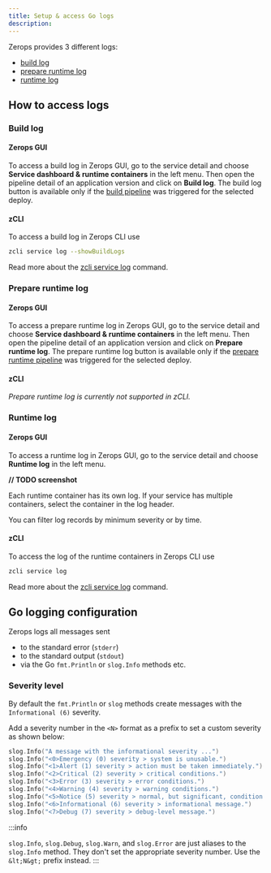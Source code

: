 ```yaml
---
title: Setup & access Go logs
description:
---
```


Zerops provides 3 different logs:

- [build log](#build-log)
- [prepare runtime log](#prepare-runtime-log)
- [runtime log](#runtime-log)

## How to access logs

### Build log

#### Zerops GUI

To access a build log in Zerops GUI, go to the service detail and choose **Service dashboard & runtime containers** in the left menu. Then open the pipeline detail of an application version and click on **Build log**. The build log button is available only if the [build pipeline](/go/how-to/trigger-pipeline) was triggered for the selected deploy.

#### zCLI

To access a build log in Zerops CLI use

```sh
zcli service log --showBuildLogs
```

Read more about the [zcli service log](/references/cli/access-logs) command.

### Prepare runtime log

#### Zerops GUI

To access a prepare runtime log in Zerops GUI, go to the service detail and choose **Service dashboard & runtime containers** in the left menu. Then open the pipeline detail of an application version and click on **Prepare runtime log**. The prepare runtime log button is available only if the [prepare runtime pipeline](/go/how-to/build-pipeline#preparecommands-1) was triggered for the selected deploy.

#### zCLI

_Prepare runtime log is currently not supported in zCLI._

### Runtime log

#### Zerops GUI

To access a runtime log in Zerops GUI, go to the service detail and choose **Runtime log** in the left menu.

**// TODO screenshot**

Each runtime container has its own log. If your service has multiple containers, select the container in the log header.

You can filter log records by minimum severity or by time.

#### zCLI

To access the log of the runtime containers in Zerops CLI use

```sh
zcli service log
```

Read more about the [zcli service log](/references/cli/access-logs) command.

## Go logging configuration

Zerops logs all messages sent

- to the standard error (`stderr`)
- to the standard output (`stdout`)
- via the Go `fmt.Println` or `slog.Info` methods etc.

### Severity level

By default the `fmt.Println` or `slog` methods create messages with the `Informational (6)` severity.

Add a severity number in the `<N>` format as a prefix to set a custom severity as shown below:

```go
slog.Info("A message with the informational severity ...")
slog.Info("<0>Emergency (0) severity > system is unusable.")
slog.Info("<1>Alert (1) severity > action must be taken immediately.")
slog.Info("<2>Critical (2) severity > critical conditions.")
slog.Info("<3>Error (3) severity > error conditions.")
slog.Info("<4>Warning (4) severity > warning conditions.")
slog.Info("<5>Notice (5) severity > normal, but significant, condition.")
slog.Info("<6>Informational (6) severity > informational message.")
slog.Info("<7>Debug (7) severity > debug-level message.")
```

:::info

`slog.Info`, `slog.Debug`, `slog.Warn`, and `
  slog.Error
` are just aliases to the `slog.Info` method. They don't set
the appropriate severity number. Use the `&lt;N&gt;` prefix instead.
:::

